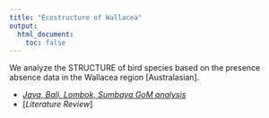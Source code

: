 ```yaml
---
title: "Ecostructure of Wallacea"
output:
  html_document:
    toc: false
---
```


We analyze the STRUCTURE of bird species based on the presence absence data in the Wallacea region [Australasian]. 

- [*Java, Bali, Lombok, Sumbaya GoM analysis*](java_bali_lombok_analysis.html)
- [*Literature Review*]
